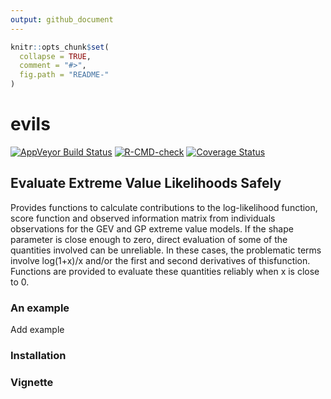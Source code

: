 ```yaml
---
output: github_document
---
```


<!-- README.md is generated from README.Rmd. Please edit that file -->

```r
knitr::opts_chunk$set(
  collapse = TRUE,
  comment = "#>",
  fig.path = "README-"
)
```

# evils

[![AppVeyor Build Status](https://ci.appveyor.com/api/projects/status/github/paulnorthrop/evils?branch=main&svg=true)](https://ci.appveyor.com/project/paulnorthrop/evils)
[![R-CMD-check](https://github.com/paulnorthrop/evils/workflows/R-CMD-check/badge.svg)](https://github.com/paulnorthrop/evils/actions)
[![Coverage Status](https://codecov.io/github/paulnorthrop/evils/coverage.svg?branch=main)](https://app.codecov.io/github/paulnorthrop/evils?branch=main)

## Evaluate Extreme Value Likelihoods Safely

Provides functions to calculate contributions to the log-likelihood function, score function and observed information matrix from individuals observations for the GEV and GP extreme value models. If the shape parameter is close enough to zero, direct evaluation of some of the quantities involved can be unreliable. In these cases, the problematic terms involve log(1+x)/x and/or the first and second derivatives of thisfunction. Functions are provided to evaluate these quantities reliably when x is close to 0.

### An example

Add example

### Installation

### Vignette

